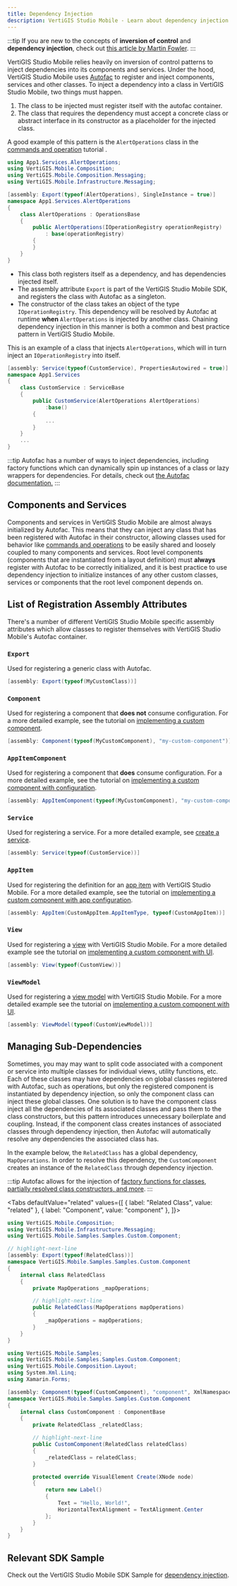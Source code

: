 ```yaml
---
title: Dependency Injection
description: VertiGIS Studio Mobile - Learn about dependency injection in VertiGIS Studio Mobile
---
```



:::tip
If you are new to the concepts of **inversion of control** and **dependency injection**, check out [this article by Martin Fowler](https://martinfowler.com/articles/injection.html).
:::

VertiGIS Studio Mobile relies heavily on inversion of control patterns to inject dependencies into its components and services. Under the hood, VertiGIS Studio Mobile uses [Autofac](https://autofaccn.readthedocs.io/en/latest/index.html) to register and inject components, services and other classes. To inject a dependency into a class in VertiGIS Studio Mobile, two things must happen.

1. The class to be injected must register itself with the autofac container.
2. The class that requires the dependency must accept a concrete class or abstract interface in its constructor as a placeholder for the injected class.

A good example of this pattern is the `AlertOperations` class in the [commands and operation](tutorial-implement-command-operation.mdx) tutorial .

```cs
using App1.Services.AlertOperations;
using VertiGIS.Mobile.Composition;
using VertiGIS.Mobile.Composition.Messaging;
using VertiGIS.Mobile.Infrastructure.Messaging;

[assembly: Export(typeof(AlertOperations), SingleInstance = true)]
namespace App1.Services.AlertOperations
{
    class AlertOperations : OperationsBase
    {
        public AlertOperations(IOperationRegistry operationRegistry)
            : base(operationRegistry)
        {
        }
    }
}
```

-   This class both registers itself as a dependency, and has dependencies injected itself.
-   The assembly attribute `Export` is part of the VertiGIS Studio Mobile SDK, and registers the class with Autofac as a singleton.
-   The constructor of the class takes an object of the type `IOperationRegistry`. This dependency will be resolved by Autofac at runtime **when** `AlertOperations` is injected by another class. Chaining dependency injection in this manner is both a common and best practice pattern in VertiGIS Studio Mobile.

This is an example of a class that injects `AlertOperations`, which will in turn inject an `IOperationRegistry` into itself.

```cs
[assembly: Service(typeof(CustomService), PropertiesAutowired = true)]
namespace App1.Services
{
    class CustomService : ServiceBase
    {
        public CustomService(AlertOperations AlertOperations)
            :base()
        {
            ...
        }
    }
    ...
}
```

:::tip
Autofac has a number of ways to inject dependencies, including factory functions which can dynamically spin up instances of a class or lazy wrappers for dependencies. For details, check out [the Autofac documentation.](https://autofaccn.readthedocs.io/en/latest/resolve/relationships.html)
:::

## Components and Services

Components and services in VertiGIS Studio Mobile are almost always initialized by Autofac. This means that they can inject any class that has been registered with Autofac in their constructor, allowing classes used for behavior like [commands and operations](configuration-commands-operations.mdx) to be easily shared and loosely coupled to many components and services. Root level components (components that are instantiated from a layout definition) must **always** register with Autofac to be correctly initialized, and it is best practice to use dependency injection to initialize instances of any other custom classes, services or components that the root level component depends on.

## List of Registration Assembly Attributes

There's a number of different VertiGIS Studio Mobile specific assembly attributes which allow classes to register themselves with VertiGIS Studio Mobile's Autofac container.

### `Export`

Used for registering a generic class with Autofac.

```cs
[assembly: Export(typeof(MyCustomClass))]
```

### `Component`

Used for registering a component that **does not** consume configuration. For a more detailed example, see the tutorial on [implementing a custom component](tutorial-implement-component-with-ui.mdx#create-a-component-skeleton).

```cs
[assembly: Component(typeof(MyCustomComponent), "my-custom-component")]
```

### `AppItemComponent`

Used for registering a component that **does** consume configuration. For a more detailed example, see the tutorial on [implementing a custom component with configuration](tutorial-implement-component-participate-app-config.mdx#consume-the-configuration-in-the-component).

```cs
[assembly: AppItemComponent(typeof(MyCustomComponent), "my-custom-component", MyCustomComponentConfiguration.ConfigItemtype)]
```

### `Service`

Used for registering a service. For a more detailed example, see [create a service](sdk-services-create.mdx).

```cs
[assembly: Service(typeof(CustomService))]
```

### `AppItem`

Used for registering the definition for an [app item](configuration-app-config-reference.mdx#app-items) with VertiGIS Studio Mobile. For a more detailed example, see the tutorial on [implementing a custom component with app configuration](tutorial-implement-component-participate-app-config.mdx#create-a-skeleton-app-config-definition).

```cs
[assembly: AppItem(CustomAppItem.AppItemType, typeof(CustomAppItem))]
```

### `View`

Used for registering a [view](https://docs.microsoft.com/en-us/xamarin/xamarin-forms/enterprise-application-patterns/mvvm) with VertiGIS Studio Mobile. For a more detailed example see the tutorial on [implementing a custom component with UI](tutorial-implement-component-with-ui.mdx#use-xaml-to-define-your-ui).

```cs
[assembly: View(typeof(CustomView))]
```

### `ViewModel`

Used for registering a [view model](https://docs.microsoft.com/en-us/xamarin/xamarin-forms/enterprise-application-patterns/mvvm) with VertiGIS Studio Mobile. For a more detailed example see the tutorial on [implementing a custom component with UI](tutorial-implement-component-with-ui.mdx#example-progress-bar).

```cs
[assembly: ViewModel(typeof(CustomViewModel))]
```

## Managing Sub-Dependencies

Sometimes, you may may want to split code associated with a component or service into multiple classes for individual views, utility functions, etc. Each of these classes may have dependencies on global classes registered with Autofac, such as operations, but only the registered component is instantiated by dependency injection, so only the component class can inject these global classes. One solution is to have the component class inject all the dependencies of its associated classes and pass them to the class constructors, but this pattern introduces unnecessary boilerplate and coupling. Instead, if the component class creates instances of associated classes through dependency injection, then Autofac will automatically resolve any dependencies the associated class has.

In the example below, the `RelatedClass` has a global dependency, `MapOperations`. In order to resolve this dependency, the `CustomComponent` creates an instance of the `RelatedClass` through dependency injection.

:::tip
Autofac allows for the injection of [factory functions for classes, partially resolved class constructors, and more](https://autofaccn.readthedocs.io/en/latest/resolve/relationships.html#supported-relationship-types).
:::

<Tabs
  defaultValue="related"
  values={[
    { label: "Related Class", value: "related" },
    { label: "Component", value: "component" },
  ]}>
<TabItem value="related">

```cs
using VertiGIS.Mobile.Composition;
using VertiGIS.Mobile.Infrastructure.Messaging;
using VertiGIS.Mobile.Samples.Samples.Custom.Component;

// highlight-next-line
[assembly: Export(typeof(RelatedClass))]
namespace VertiGIS.Mobile.Samples.Samples.Custom.Component
{
    internal class RelatedClass
    {
        private MapOperations _mapOperations;

        // highlight-next-line
        public RelatedClass(MapOperations mapOperations)
        {
            _mapOperations = mapOperations;
        }
    }
}
```

</TabItem>
<TabItem value="component">

```cs
using VertiGIS.Mobile.Samples;
using VertiGIS.Mobile.Samples.Samples.Custom.Component;
using VertiGIS.Mobile.Composition.Layout;
using System.Xml.Linq;
using Xamarin.Forms;

[assembly: Component(typeof(CustomComponent), "component", XmlNamespace = XmlNamespaces.SamplesNamespace)]
namespace VertiGIS.Mobile.Samples.Samples.Custom.Component
{
    internal class CustomComponent : ComponentBase
    {
        private RelatedClass _relatedClass;

        // highlight-next-line
        public CustomComponent(RelatedClass relatedClass)
        {
            _relatedClass = relatedClass;
        }

        protected override VisualElement Create(XNode node)
        {
            return new Label()
            {
                Text = "Hello, World!",
                HorizontalTextAlignment = TextAlignment.Center
            };
        }
    }
}
```

</TabItem>
</Tabs>

## Relevant SDK Sample

Check out the VertiGIS Studio Mobile SDK Sample for [dependency injection](https://github.com/geocortex/vertigis-mobile-samples/tree/master/Geocortex.Mobile.Samples/Geocortex.Mobile.Samples/Samples/Conceptual/DependencyInjection).

